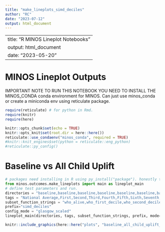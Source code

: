 ```yaml
---
title: "make_lineplots_simd_deciles"
author: "RC"
date: "2023-07-12"
output: html_document
---
```

---
title: "R MINOS Lineplot Notebooks"
output: html_document
date: "2023-05-20"
---

# MINOS Lineplot Outputs

IMPORTANT NOTE TO RUN THIS NOTEBOOK YOU NEED TO INSTALL THE MINOS_CONDA conda environment for MINOS. 
Can just use minos_conda or create a miniconda env using reticulate package. 

```r
require(reticulate) # for python in Rmd. 
require(knitr)
require(here)

knitr::opts_chunk$set(echo = TRUE)
knitr::opts_knit$set(root.dir = here::here())
reticulate::use_condaenv("minos_conda", required = TRUE)
#knitr::knit_engines$set(python = reticulate::eng_python)
#reticulate::py_config()

```

# Baseline vs All Child Uplift


```python
# packages need installing in R using py_install("package"). honestly this seems not worth it..
from minos.outcomes.make_lineplots import main as lineplot_main
# define test parameters and run.
directories = "baseline,baseline,baseline,baseline,baseline,baseline,baseline,baseline,baseline,baseline,baseline,baseline"
tags = "National Average,First,Second,Third,Fourth,Fifth,Sixth,Seventh,Eighth,Ninth,Tenth"
subset_function_strings = "who_alive,who_first_decile,who_second_decile,who_third_decile,who_fourth_decile,who_fifth_decile,who_sixth_decile,who_seventh_decile,who_eigth_decile,who_ninth_decile,who_tenth_decile"
prefix="simd_deciles"
config_mode = "glasgow_scaled"
lineplot_main(directories, tags, subset_function_strings, prefix, mode=config_mode, ref="National Average", v="SF_12", method='nanmean')
```

```r
knitr::include_graphics(here::here("plots", "baseline_all_child_uplift_SF_12_aggs_by_year.pdf"), error=FALSE)
```
